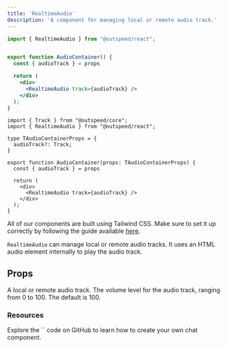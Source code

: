 ```yaml
---
title: 'RealtimeAudio'
description: 'A component for managing local or remote audio track.'
---
```


<RequestExample>

```jsx AudioContainer.jsx
import { RealtimeAudio } from "@outspeed/react";


export function AudioContainer() {
  const { audioTrack } = props

  return (
    <div>
      <RealtimeAudio track={audioTrack} />
    </div>
  );
}
```

```tsx AudioContainer.tsx
import { Track } from "@outspeed/core";
import { RealtimeAudio } from "@outspeed/react";

type TAudioContainerProps = {
  audioTrack?: Track;
}

export function AudioContainer(props: TAudioContainerProps) {
  const { audioTrack } = props

  return (
    <div>
      <RealtimeAudio track={audioTrack} />
    </div>
  );
}
```
</RequestExample>

<Note>All of our components are built using Tailwind CSS. Make sure to set it up correctly by following the guide available [here](https://tailwindcss.com/docs/installation).</Note>


`RealtimeAudio` can manage local or remote audio tracks. It uses an HTML audio element internally to
play the audio track. 

## Props

<ParamField body="track" type="Track">
  A local or remote audio track.
</ParamField>

<ParamField body="volume" type="number">
  The volume level for the audio track, ranging from 0 to 100. The default is 100.
</ParamField>

### Resources

<CardGroup cols={1}>
  <Card
    title="RealtimeAudio"
    icon="github"
    iconType="solid"
    href="https://github.com/outspeed-ai/outspeed-js/blob/main/packages/react/src/components/realtime-audio.tsx"
  >
    Explore the `<RealtimeAudio />` code on GitHub to learn how to create your own chat component.
  </Card>
</CardGroup>